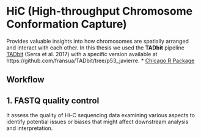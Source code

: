 # HiC (High-throughput Chromosome Conformation Capture)

Provides valuable insights into how chromosomes are spatially arranged and interact with each other. In this thesis we used the **TADbit** pipeline [TADbit](https://www.ncbi.nlm.nih.gov/pmc/articles/PMC5540598/pdf/pcbi.1005665.pdf) (Serra et al. 2017) with a specific version available at https://github.com/fransua/TADbit/tree/p53_javierre.
* [Chicago R Package](https://www.ncbi.nlm.nih.gov/pmc/articles/PMC5540598/pdf/pcbi.1005665.pdf)  

## Workflow

## 1. FASTQ quality control
It assess the quality of Hi-C sequencing data examining various aspects to identify potential issues or biases that might affect downstream analysis and interpretation. 
